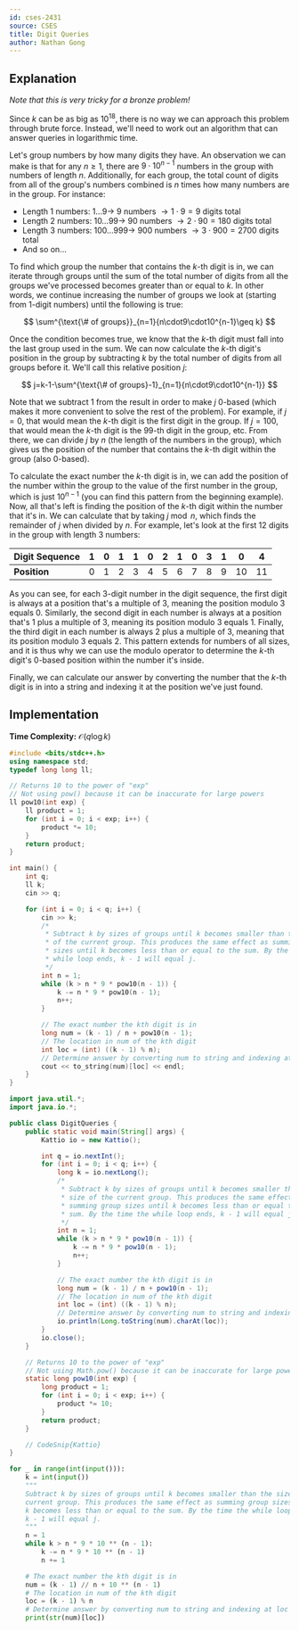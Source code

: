 ```yaml
---
id: cses-2431
source: CSES
title: Digit Queries
author: Nathan Gong
---
```


## Explanation

_Note that this is very tricky for a bronze problem!_

Since $k$ can be as big as $10^{18}$, there is no way we can approach this
problem through brute force. Instead, we'll need to work out an algorithm that
can answer queries in logarithmic time.

Let's group numbers by how many digits they have. An observation we can make is
that for any $n \geq 1$, there are $9 \cdot 10^{n-1}$ numbers in the group with
numbers of length $n$. Additionally, for each group, the total count of digits
from all of the group's numbers combined is $n$ times how many numbers are in
the group. For instance:

- Length $1$ numbers: $1\dots 9\rightarrow$ $9$ numbers $\rightarrow1\cdot9=9$
  digits total
- Length $2$ numbers: $10\dots 99\rightarrow$ $90$ numbers
  $\rightarrow2\cdot90=180$ digits total
- Length $3$ numbers: $100\dots 999\rightarrow$ $900$ numbers
  $\rightarrow3\cdot900=2700$ digits total
- And so on...

To find which group the number that contains the $k$-th digit is in, we can
iterate through groups until the sum of the total number of digits from all the
groups we've processed becomes greater than or equal to $k$. In other words, we
continue increasing the number of groups we look at (starting from $1$-digit
numbers) until the following is true:

$$
\sum^{\text{\# of groups}}_{n=1}{n\cdot9\cdot10^{n-1}\geq k}
$$

Once the condition becomes true, we know that the $k$-th digit must fall into
the last group used in the sum. We can now calculate the $k$-th digit's position
in the group by subtracting $k$ by the total number of digits from all groups
before it. We'll call this relative position $j$:

$$
j=k-1-\sum^{\text{\# of groups}-1}_{n=1}{n\cdot9\cdot10^{n-1}}
$$

Note that we subtract $1$ from the result in order to make $j$ $0$-based (which
makes it more convenient to solve the rest of the problem). For example, if
$j=0$, that would mean the $k$-th digit is the first digit in the group. If
$j=100$, that would mean the $k$-th digit is the $99$-th digit in the group,
etc. From there, we can divide $j$ by $n$ (the length of the numbers in the
group), which gives us the position of the number that contains the $k$-th digit
within the group (also $0$-based).

To calculate the exact number the $k$-th digit is in, we can add the position of
the number within the group to the value of the first number in the group, which
is just $10^{n-1}$ (you can find this pattern from the beginning example). Now,
all that's left is finding the position of the $k$-th digit within the number
that it's in. We can calculate that by taking $j \bmod n$, which finds the
remainder of $j$ when divided by $n$. For example, let's look at the first $12$
digits in the group with length $3$ numbers:

<center>

| Digit Sequence | $1$ | $0$ | $1$ | $1$ | $0$ | $2$ | $1$ | $0$ | $3$ | $1$ | $0$  | $4$  |
| -------------- | --- | --- | --- | --- | --- | --- | --- | --- | --- | --- | ---- | ---- |
| **Position**   | $0$ | $1$ | $2$ | $3$ | $4$ | $5$ | $6$ | $7$ | $8$ | $9$ | $10$ | $11$ |

</center>

As you can see, for each $3$-digit number in the digit sequence, the first digit
is always at a position that's a multiple of $3$, meaning the position modulo
$3$ equals $0$. Similarly, the second digit in each number is always at a
position that's $1$ plus a multiple of $3$, meaning its position modulo $3$
equals $1$. Finally, the third digit in each number is always $2$ plus a
multiple of $3$, meaning that its position modulo $3$ equals $2$. This pattern
extends for numbers of all sizes, and it is thus why we can use the modulo
operator to determine the $k$-th digit's $0$-based position within the number
it's inside.

Finally, we can calculate our answer by converting the number that the $k$-th
digit is in into a string and indexing it at the position we've just found.

## Implementation

**Time Complexity:** $\mathcal{O}(q\log{k})$

<LanguageSection>

<CPPSection>

```cpp
#include <bits/stdc++.h>
using namespace std;
typedef long long ll;

// Returns 10 to the power of "exp"
// Not using pow() because it can be inaccurate for large powers
ll pow10(int exp) {
	ll product = 1;
	for (int i = 0; i < exp; i++) {
		product *= 10;
	}
	return product;
}

int main() {
	int q;
	ll k;
	cin >> q;

	for (int i = 0; i < q; i++) {
		cin >> k;
		/*
		 * Subtract k by sizes of groups until k becomes smaller than the size
		 * of the current group. This produces the same effect as summing group
		 * sizes until k becomes less than or equal to the sum. By the time the
		 * while loop ends, k - 1 will equal j.
		 */
		int n = 1;
		while (k > n * 9 * pow10(n - 1)) {
			k -= n * 9 * pow10(n - 1);
			n++;
		}

		// The exact number the kth digit is in
		long num = (k - 1) / n + pow10(n - 1);
		// The location in num of the kth digit
		int loc = (int) ((k - 1) % n);
		// Determine answer by converting num to string and indexing at loc
		cout << to_string(num)[loc] << endl;
	}
}
```

</CPPSection>

<JavaSection>

```java
import java.util.*;
import java.io.*;

public class DigitQueries {
	public static void main(String[] args) {
		Kattio io = new Kattio();

		int q = io.nextInt();
		for (int i = 0; i < q; i++) {
			long k = io.nextLong();
			/*
			 * Subtract k by sizes of groups until k becomes smaller than the
			 * size of the current group. This produces the same effect as
			 * summing group sizes until k becomes less than or equal to the
			 * sum. By the time the while loop ends, k - 1 will equal j.
			 */
			int n = 1;
			while (k > n * 9 * pow10(n - 1)) {
				k -= n * 9 * pow10(n - 1);
				n++;
			}

			// The exact number the kth digit is in
			long num = (k - 1) / n + pow10(n - 1);
			// The location in num of the kth digit
			int loc = (int) ((k - 1) % n);
			// Determine answer by converting num to string and indexing at loc
			io.println(Long.toString(num).charAt(loc));
		}
		io.close();
	}

	// Returns 10 to the power of "exp"
	// Not using Math.pow() because it can be inaccurate for large powers
	static long pow10(int exp) {
		long product = 1;
		for (int i = 0; i < exp; i++) {
			product *= 10;
		}
		return product;
	}

	// CodeSnip{Kattio}
}
```

</JavaSection>

<PySection>

```py
for _ in range(int(input())):
	k = int(input())
	"""
	Subtract k by sizes of groups until k becomes smaller than the size of the
	current group. This produces the same effect as summing group sizes until
	k becomes less than or equal to the sum. By the time the while loop ends,
	k - 1 will equal j.
	"""
	n = 1
	while k > n * 9 * 10 ** (n - 1):
		k -= n * 9 * 10 ** (n - 1)
		n += 1

	# The exact number the kth digit is in
	num = (k - 1) // n + 10 ** (n - 1)
	# The location in num of the kth digit
	loc = (k - 1) % n
	# Determine answer by converting num to string and indexing at loc
	print(str(num)[loc])
```

</PySection>

</LanguageSection>
